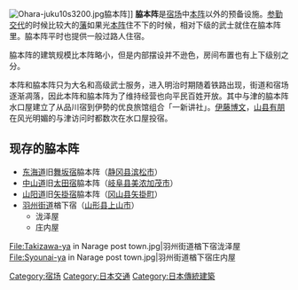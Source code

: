 {{japanese|japanese=脇本陣|kana=わきほんじん|romaji=waki hon jin}}

[[File:Ohara-juku10s3200.jpg|thumb]]脇本阵]]
'''脇本阵'''是[[宿场|宿场]]中[[本阵|本阵]]以外的预备设施。[[参勤交代|参勤交代]]的时候比较大的[[藩_(日本)|藩]]如果光[[本阵|本阵]]住不下的时候，相对下级的武士就住在脇本阵里。脇本阵平时也提供一般过路人住宿。

脇本阵的建筑规模比本阵略小，但是内部摆设并不逊色，房间布置也有上下级别之分。

本阵和脇本阵只为大名和高级武士服务，进入明治时期随着铁路出现，街道和宿场逐渐凋落，因此本阵和脇本阵为了维持经营也向平民百姓开放。其中与津的脇本阵水口屋建立了从品川宿到伊勢的优良旅馆组合「一新讲社」。[[伊藤博文|伊藤博文]]，[[山县有朋|山县有朋]]在风光明媚的与津访问时都数次在水口屋投宿。

== 现存的脇本阵 ==
{{commonscat|Wakihonjin}}
* [[东海道|东海道]]旧[[舞坂宿|舞坂宿]]脇本阵（[[静冈县|静冈县]][[滨松市|滨松市]]）
* [[中山道|中山道]]旧[[太田宿_(中山道)|太田宿]]脇本阵（[[岐阜县|岐阜县]][[美浓加茂市|美浓加茂市]]）
* [[山阳道|山阳道]]旧[[矢掛宿|矢掛宿]]脇本阵（[[冈山县|冈山县]][[矢掛町|矢掛町]]）
* [[羽州街道|羽州街道]]楢下宿（[[山形县|山形县]][[上山市|上山市]]）
** 泷泽屋
** 庄内屋
<gallery>
File:Takizawa-ya in Narage post town.jpg|羽州街道楢下宿泷泽屋
File:Syounai-ya in Narage post town.jpg|羽州街道楢下宿庄内屋
</gallery>

[[Category:宿场|Category:宿场]]
[[Category:日本交通|Category:日本交通]]
[[Category:日本傳統建築|Category:日本傳統建築]]